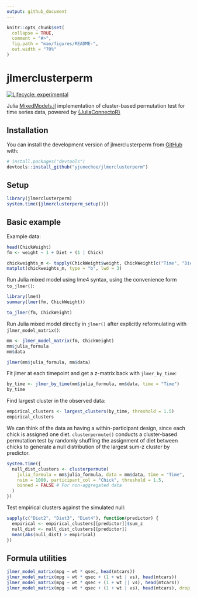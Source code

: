 ```yaml
---
output: github_document
---
```


<!-- README.md is generated from README.Rmd. Please edit that file -->

```r
knitr::opts_chunk$set(
  collapse = TRUE,
  comment = "#>",
  fig.path = "man/figures/README-",
  out.width = "70%"
)
```

# jlmerclusterperm

<!-- badges: start -->
[![Lifecycle: experimental](https://img.shields.io/badge/lifecycle-experimental-orange.svg)](https://lifecycle.r-lib.org/articles/stages.html#experimental)
<!-- badges: end -->

Julia [MixedModels.jl](https://github.com/JuliaStats/MixedModels.jl) implementation of cluster-based permutation test for time series data, powered by [{JuliaConnectoR}](https://github.com/stefan-m-lenz/JuliaConnectoR)

## Installation

You can install the development version of jlmerclusterperm from [GitHub](https://github.com/) with:

``` r
# install.packages("devtools")
devtools::install_github("yjunechoe/jlmerclusterperm")
```

## Setup

```r
library(jlmerclusterperm)
system.time({jlmerclusterperm_setup()})
```

## Basic example

Example data:

```r
head(ChickWeight)
fm <- weight ~ 1 + Diet + (1 | Chick)
```

```r
chickweights_m <- tapply(ChickWeight$weight, ChickWeight[c("Time", "Diet")], mean)
matplot(chickweights_m, type = "b", lwd = 3)
```

Run Julia mixed model using lme4 syntax, using the convenience form `to_jlmer()`:

```r
library(lme4)
summary(lmer(fm, ChickWeight))

to_jlmer(fm, ChickWeight)
```

Run Julia mixed model directly in `jlmer()` after explicitly reformulating with `jlmer_model_matrix()`:

```r
mm <- jlmer_model_matrix(fm, ChickWeight)
mm$julia_formula
mm$data

jlmer(mm$julia_formula, mm$data)
```

Fit jlmer at each timepoint and get a z-matrix back with `jlmer_by_time`:

```r
by_time <- jlmer_by_time(mm$julia_formula, mm$data, time = "Time")
by_time
```

Find largest cluster in the observed data:

```r
empirical_clusters <- largest_clusters(by_time, threshold = 1.5)
empirical_clusters
```

We can think of the data as having a within-participant design, since each chick is assigned one diet. `clusterpermute()` conducts a cluster-based permutation test by randomly shuffling the assignment of diet between chicks to generate a null distribution of the largest sum-z cluster by predictor. 

```r
system.time({
  null_dist_clusters <- clusterpermute(
    julia_formula = mm$julia_formula, data = mm$data, time = "Time",
    nsim = 1000, participant_col = "Chick", threshold = 1.5,
    binned = FALSE # For non-aggregated data
  )
})
```

Test empirical clusters against the simulated null:

```r
sapply(c("Diet2", "Diet3", "Diet4"), function(predictor) {
  empirical <- empirical_clusters[[predictor]]$sum_z
  null_dist <- null_dist_clusters[[predictor]]
  mean(abs(null_dist) > empirical)
})
```

## Formula utilities

```r
jlmer_model_matrix(mpg ~ wt * qsec, head(mtcars))
jlmer_model_matrix(mpg ~ wt * qsec + (1 + wt | vs), head(mtcars))
jlmer_model_matrix(mpg ~ wt * qsec + (1 + wt || vs), head(mtcars))
jlmer_model_matrix(mpg ~ wt * qsec + (1 + wt | vs), head(mtcars), drop_terms = "wt__qsec")
```
